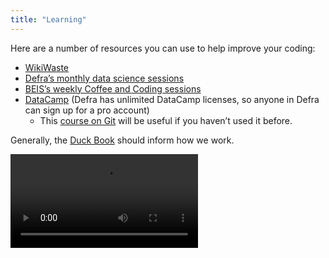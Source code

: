 ```yaml
---
title: "Learning"
---
```


Here are a number of resources you can use to help improve your coding:

  - [WikiWaste](https://wikiwaste.org.uk/Main_Page)
  - [Defra's monthly data science sessions](https://defra.sharepoint.com/sites/Community448/SitePages/Discussion-Sessions-(Coffee-and-Coding).aspx)
  - [BEIS's weekly Coffee and Coding sessions](https://forms.office.com/pages/responsepage.aspx?id=BXCsy8EC60O0l-ZJLRst2KUXyeG5QzlKhk--pMPwnKxURTJXTTFZVjVQSFA2SE1ZSVNKRDE3NzBYTy4u)
  - [DataCamp](https://www.datacamp.com/business/partners/Defra-and-datacamp-partnership) (Defra has unlimited DataCamp licenses, so anyone in Defra can sign up for a pro account)
      - This [course on Git](https://app.datacamp.com/learn/courses/introduction-to-git) will be useful if you haven't used it before. 
  

Generally, the [Duck Book](https://best-practice-and-impact.github.io/qa-of-code-guidance/intro.html) should inform how we work.



![](assets/b2_team_video.mp4)